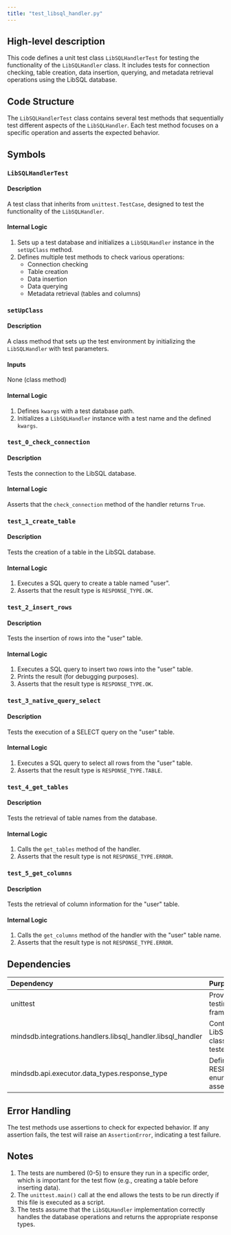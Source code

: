 ```yaml
---
title: "test_libsql_handler.py"
---
```


## High-level description
This code defines a unit test class `LibSQLHandlerTest` for testing the functionality of the `LibSQLHandler` class. It includes tests for connection checking, table creation, data insertion, querying, and metadata retrieval operations using the LibSQL database.

## Code Structure
The `LibSQLHandlerTest` class contains several test methods that sequentially test different aspects of the `LibSQLHandler`. Each test method focuses on a specific operation and asserts the expected behavior.

## Symbols

### `LibSQLHandlerTest`
#### Description
A test class that inherits from `unittest.TestCase`, designed to test the functionality of the `LibSQLHandler`.

#### Internal Logic
1. Sets up a test database and initializes a `LibSQLHandler` instance in the `setUpClass` method.
2. Defines multiple test methods to check various operations:
   - Connection checking
   - Table creation
   - Data insertion
   - Data querying
   - Metadata retrieval (tables and columns)

### `setUpClass`
#### Description
A class method that sets up the test environment by initializing the `LibSQLHandler` with test parameters.

#### Inputs
None (class method)

#### Internal Logic
1. Defines `kwargs` with a test database path.
2. Initializes a `LibSQLHandler` instance with a test name and the defined `kwargs`.

### `test_0_check_connection`
#### Description
Tests the connection to the LibSQL database.

#### Internal Logic
Asserts that the `check_connection` method of the handler returns `True`.

### `test_1_create_table`
#### Description
Tests the creation of a table in the LibSQL database.

#### Internal Logic
1. Executes a SQL query to create a table named "user".
2. Asserts that the result type is `RESPONSE_TYPE.OK`.

### `test_2_insert_rows`
#### Description
Tests the insertion of rows into the "user" table.

#### Internal Logic
1. Executes a SQL query to insert two rows into the "user" table.
2. Prints the result (for debugging purposes).
3. Asserts that the result type is `RESPONSE_TYPE.OK`.

### `test_3_native_query_select`
#### Description
Tests the execution of a SELECT query on the "user" table.

#### Internal Logic
1. Executes a SQL query to select all rows from the "user" table.
2. Asserts that the result type is `RESPONSE_TYPE.TABLE`.

### `test_4_get_tables`
#### Description
Tests the retrieval of table names from the database.

#### Internal Logic
1. Calls the `get_tables` method of the handler.
2. Asserts that the result type is not `RESPONSE_TYPE.ERROR`.

### `test_5_get_columns`
#### Description
Tests the retrieval of column information for the "user" table.

#### Internal Logic
1. Calls the `get_columns` method of the handler with the "user" table name.
2. Asserts that the result type is not `RESPONSE_TYPE.ERROR`.

## Dependencies
| Dependency | Purpose |
|:-----------|:--------|
| unittest | Provides the testing framework |
| mindsdb.integrations.handlers.libsql_handler.libsql_handler | Contains the LibSQLHandler class being tested |
| mindsdb.api.executor.data_types.response_type | Defines the RESPONSE_TYPE enum used in assertions |

## Error Handling
The test methods use assertions to check for expected behavior. If any assertion fails, the test will raise an `AssertionError`, indicating a test failure.

## Notes
1. The tests are numbered (0-5) to ensure they run in a specific order, which is important for the test flow (e.g., creating a table before inserting data).
2. The `unittest.main()` call at the end allows the tests to be run directly if this file is executed as a script.
3. The tests assume that the `LibSQLHandler` implementation correctly handles the database operations and returns the appropriate response types.